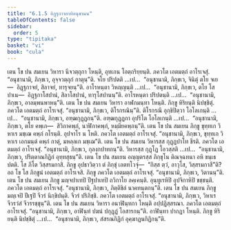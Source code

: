 ```yaml
---
title: "6.1.5 อิฏฺฐกาจยาทิอนุชานน"
tableOfContents: false
sidebar:
  order: 5
type: "tipitaka"
basket: "vi"
book: "cula"
---
```



<DynamicBreadcrumb />

<Division number="300" book="cula">

<Paragraph number="1292" book="cula">
เตน โข ปน สมเยน วิหารา นีจวตฺถุกา โหนฺติ, อุทเกน โอตฺถริยฺยนฺติ. ภควโต เอตมตฺถํ อาโรเจสุํ. “อนุชานามิ, ภิกฺขเว, อุจฺจวตฺถุกํ กาตุนฺ”ติ. จโย ปริปตติ …เป…  “อนุชานามิ, ภิกฺขเว, จินิตุํ ตโย จเย—  อิฏฺฐกาจยํ, สิลาจยํ, ทารุจยนฺ”ติ. อาโรหนฺตา วิหญฺญนฺติ …เป…  “อนุชานามิ, ภิกฺขเว, ตโย โสปาเน—  อิฏฺฐกาโสปานํ, สิลาโสปานํ, ทารุโสปานนฺ”ติ. อาโรหนฺตา ปริปตนฺติ …เป…  “อนุชานามิ, ภิกฺขเว, อาลมฺพนพาหนฺ”ติ.
</Paragraph>

<Paragraph number="1293" book="cula">
เตน โข ปน สมเยน วิหารา อาฬกมนฺทา โหนฺติ. ภิกฺขู หิริยนฺติ นิปชฺชิตุํ. ภควโต เอตมตฺถํ อาโรเจสุํ. “อนุชานามิ, ภิกฺขเว, ติโรกรณินฺ”ติ. ติโรกรณึ อุกฺขิปิตฺวา โอโลเกนฺติ …เป…  “อนุชานามิ, ภิกฺขเว, อฑฺฒกุฏฺฏกนฺ”ติ. อฑฺฒกุฏฺฏกา อุปริโต โอโลเกนฺติ …เป…  “อนุชานามิ, ภิกฺขเว, ตโย คพฺเภ—  สิวิกาคพฺภํ, นาฬิกาคพฺภํ, หมฺมิยคพฺภนฺ”ติ.
</Paragraph>

<Paragraph number="1294" book="cula">
เตน โข ปน สมเยน ภิกฺขู ขุทฺทเก วิหาเร มชฺเฌ คพฺภํ กโรนฺติ. อุปจาโร น โหติ. ภควโต เอตมตฺถํ อาโรเจสุํ. “อนุชานามิ, ภิกฺขเว, ขุทฺทเก วิหาเร เอกมนฺตํ คพฺภํ กาตุํ, มหลฺลเก มชฺเฌ”ติ.
</Paragraph>

<Paragraph number="1295" book="cula">
เตน โข ปน สมเยน วิหารสฺส กุฏฺฏปาโท ชีรติ. ภควโต เอตมตฺถํ อาโรเจสุํ. “อนุชานามิ, ภิกฺขเว, กุลงฺกปาทกนฺ”ติ. วิหารสฺส กุฏฺโฏ โอวสฺสติ …เป…  “อนุชานามิ, ภิกฺขเว, ปริตฺตาณกิฏิกํ อุทฺทสุธนฺ”ติ.
</Paragraph>

<Paragraph number="1296" book="cula">
เตน โข ปน สมเยน อญฺญตรสฺส ภิกฺขุโน ติณจฺฉทนา อหิ ขนฺเธ ปตติ. โส ภีโต วิสฺสรมกาสิ. ภิกฺขู อุปธาวิตฺวา ตํ ภิกฺขุํ เอตทโวจุํ—  “กิสฺส ตฺวํ, อาวุโส, วิสฺสรมกาสี”ติ? อถ โข โส ภิกฺขูนํ เอตมตฺถํ อาโรเจสิ. ภิกฺขู ภควโต เอตมตฺถํ อาโรเจสุํ. “อนุชานามิ, ภิกฺขเว, วิตานนฺ”ติ.
</Paragraph>

<Paragraph number="1297" book="cula">
เตน โข ปน สมเยน ภิกฺขู มญฺจปาเทปิ ปีฐปาเทปิ ถวิกาโย ลคฺเคนฺติ. อุนฺทูเรหิปิ อุปจิกาหิปิ ขชฺชนฺติ. ภควโต เอตมตฺถํ อาโรเจสุํ. “อนุชานามิ, ภิกฺขเว, ภิตฺติขิลํ นาคทนฺตกนฺ”ติ.
</Paragraph>

<Paragraph number="1298" book="cula">
เตน โข ปน สมเยน ภิกฺขู มญฺเจปิ ปีเฐปิ จีวรํ นิกฺขิปนฺติ. จีวรํ ปริภิชฺชิ. ภควโต เอตมตฺถํ อาโรเจสุํ. “อนุชานามิ, ภิกฺขเว, วิหาเร จีวรวํสํ จีวรรชฺชุนฺ”ติ.
</Paragraph>

<Paragraph number="1299" book="cula">
เตน โข ปน สมเยน วิหารา อนาฬินฺทกา โหนฺติ อปฺปฏิสฺสรณา. ภควโต เอตมตฺถํ อาโรเจสุํ. “อนุชานามิ, ภิกฺขเว, อาฬินฺทํ ปฆนํ ปกุฏฺฏํ โอสารกนฺ”ติ. อาฬินฺทา ปากฏา โหนฺติ. ภิกฺขู หิริยนฺติ นิปชฺชิตุํ …เป…  “อนุชานามิ, ภิกฺขเว, สํสรณกิฏิกํ อุคฺฆาฏนกิฏิกนฺ”ติ.
</Paragraph>
</Division>